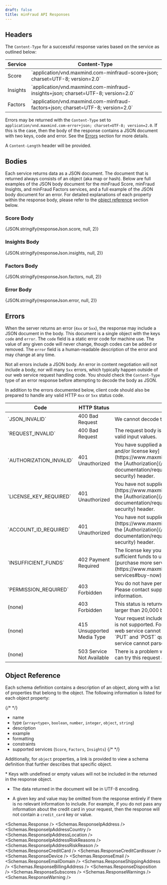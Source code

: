 ```yaml
---
draft: false
title: minFraud API Responses
---
```



## Headers

The `Content-Type` for a successful response varies based on the service as
outlined below:

<table>
  <thead>
    <tr>
      <th>Service</th>
      <th>Content-Type</th>
    </tr>
  </thead>
  <tbody>
    <tr>
      <td>
        Score
      </td>
      <td>
        `application/vnd.maxmind.com-minfraud-score+json; charset=UTF-8; version=2.0`
      </td>
    </tr>
    <tr>
      <td>
        Insights
      </td>
      <td>
        `application/vnd.maxmind.com-minfraud-insights+json; charset=UTF-8; version=2.0`
      </td>
    </tr>
    <tr>
      <td>
        Factors
      </td>
      <td>
        `application/vnd.maxmind.com-minfraud-factors+json; charset=UTF-8; version=2.0`
      </td>
    </tr>
  </tbody>
</table>

Errors may be returned with the `Content-Type` set to
`application/vnd.maxmind.com-error+json; charset=UTF-8; version=2.0`. If this is
the case, then the body of the response contains a JSON document with two keys,
code and error. See the [Errors](/minfraud/api-documentation/responses/#errors)
section for more details.

A `Content-Length` header will be provided.

## Bodies

Each service returns data as a JSON document. The document that is returned
always consists of an object (aka map or hash). Below are full examples of the
JSON body document for the minFraud Score, minFraud Insights, and minFraud
Factors services, and a full example of the JSON body document for an error. For
detailed explanations of each property within the response body, please refer to
the [object reference](#object-reference) section below.

### Score Body

<Example language="json">
  {JSON.stringify(responseJson.score, null, 2)}
</Example>

### Insights Body

<Example language="json">
  {JSON.stringify(responseJson.insights, null, 2)}
</Example>

### Factors Body

<Example language="json">
  {JSON.stringify(responseJson.factors, null, 2)}
</Example>

### Error Body

<Example language="json">
  {JSON.stringify(responseJson.error, null, 2)}
</Example>

## Errors

When the server returns an error (`4xx` or `5xx`), the response may include a
JSON document in the body. This document is a single object with the keys `code`
and `error`. The `code` field is a static error code for machine use. The value
of any given code will never change, though codes can be added or removed. The
`error` field is a human-readable description of the error and may change at any
time.

Not all errors include a JSON body. An error in content negotiation will not
include a body, nor will many `5xx` errors, which typically happen outside of
our web service request handling code. You should check the `Content-Type` type
of an error response before attempting to decode the body as JSON.

In addition to the errors documented below, client code should also be prepared
to handle any valid HTTP `4xx` or `5xx` status code.

<table>
  <thead>
    <tr>
      <th>Code</th>
      <th>HTTP Status</th>
      <th>Description</th>
    </tr>
  </thead>
  <tbody>
    <tr>
      <td>`JSON_INVALID`</td>
      <td>400 Bad Request</td>
      <td>We cannot decode the body as a JSON object.</td>
    </tr>
    <tr>
      <td>`REQUEST_INVALID`</td>
      <td>400 Bad Request</td>
      <td>
        The request body is valid JSON but contains no valid input values.
      </td>
    </tr>
    <tr>
      <td>`AUTHORIZATION_INVALID`</td>
      <td>401 Unauthorized</td>
      <td>
        You have supplied an invalid [MaxMind account ID and/or license key](https://www.maxmind.com/en/my_license_key)
        in the [Authorization](/minfraud/api-documentation/requests#authorization-and-security)
        header.
      </td>
    </tr>
    <tr>
      <td>`LICENSE_KEY_REQUIRED`</td>
      <td>401 Unauthorized</td>
      <td>
        You have not supplied a [MaxMind license key](https://www.maxmind.com/en/my_license_key)
        in the [Authorization](/minfraud/api-documentation/requests#authorization-and-security)
        header.
      </td>
    </tr>
    <tr>
      <td>`ACCOUNT_ID_REQUIRED`</td>
      <td>401 Unauthorized</td>
      <td>
        You have not supplied a [MaxMind account ID](https://www.maxmind.com/en/my_license_key)
        in the [Authorization](/minfraud/api-documentation/requests#authorization-and-security)
        header.
      </td>
    </tr>
    <tr>
      <td>`INSUFFICIENT_FUNDS`</td>
      <td>402 Payment Required</td>
      <td>
        The license key you have provided does not have sufficient funds to use
        this service. Please [purchase more service credits](https://www.maxmind.com/en/solutions/minfraud-services#buy-now).
      </td>
    </tr>
    <tr>
      <td>`PERMISSION_REQUIRED`</td>
      <td>403 Forbidden</td>
      <td>
        You do not have permission to use the service. Please contact
        support@maxmind.com for more information.
      </td>
    </tr>
    <tr>
      <td>(none)</td>
      <td>403 Forbidden</td>
      <td>
        This status is returned when the request body is larger than 20,000
        bytes.
      </td>
    </tr>
    <tr>
      <td>(none)</td>
      <td>415 Unsupported Media Type</td>
      <td>
        Your request included a `Content-Type` header that is not supported. For
        `GET` requests, this means the web service cannot return content of that
        type. For `PUT` and `POST` queries, this means the web service cannot
        parse a request body of that type.
      </td>
    </tr>
    <tr>
      <td>(none)</td>
      <td>503 Service Not Available</td>
      <td>
        There is a problem with the web service server. You can try this request
        again later.
      </td>
    </tr>
  </tbody>
</table>

## Object Reference

Each schema definition contains a description of an object, along with a list of
properties that belong to the object. The following information is listed for
each object property:

{/* <!-- lint disable list-item-bullet-indent --> */}

- name
- type (`array<type>`, `boolean`, `number`, `integer`, `object`, `string`)
- description
- example
- formatting
- constraints
- supported services (`Score`, `Factors`, `Insights`)
  {/* <!-- lint enable list-item-bullet-indent --> */}

Additionally, for `object` properties, a link is provided to view a schema
definition that further describes that specific object.

<Alert type="info">
* Keys with undefined or empty values will not be included in the returned
  in the response object.

- The data returned in the document will be in UTF-8 encoding.

- A given key and value may be omitted from the response entirely if there is no
  relevant information to include. For example, if you do not pass any
  information about the credit card in your request, then the response will not
  contain a `credit_card` key or value.
  </Alert>

<Schemas.Response />
<Schemas.ResponseIpAddress />
<Schemas.ResponseIpAddressCountry />
<Schemas.ResponseIpAddressLocation />
<Schemas.ResponseIpAddressRiskReasons />
<Schemas.ResponseIpAddressRiskReason />
<Schemas.ResponseCreditCard />
<Schemas.ResponseCreditCardIssuer />
<Schemas.ResponseDevice />
<Schemas.ResponseEmail />
<Schemas.ResponseEmailDomain />
<Schemas.ResponseShippingAddress />
<Schemas.ResponseBillingAddress />
<Schemas.ResponseDisposition />
<Schemas.ResponseSubscores />
<Schemas.ResponseWarnings />
<Schemas.ResponseWarning />
